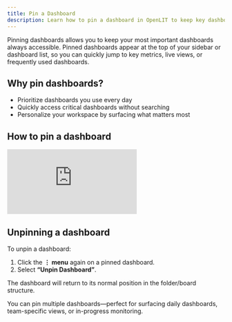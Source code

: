 ```yaml
---
title: Pin a Dashboard
description: Learn how to pin a dashboard in OpenLIT to keep key dashboards easily accessible at the top of your list.
---
```


Pinning dashboards allows you to keep your most important dashboards always accessible. Pinned dashboards appear at the top of your sidebar or dashboard list, so you can quickly jump to key metrics, live views, or frequently used dashboards.

## Why pin dashboards?

- Prioritize dashboards you use every day
- Quickly access critical dashboards without searching
- Personalize your workspace by surfacing what matters most

## How to pin a dashboard
<iframe className="w-full aspect-video" src="https://www.youtube.com/embed/SIQCU8eU5IQ?list=PLgErWFh-dyiGp9yUDnnx67wHEeNqzzMXZ" title="How to Pin a Dashboard on Openlit – Quick Access to Key Dashboards" frameborder="0" allow="accelerometer; autoplay; clipboard-write; encrypted-media; gyroscope; picture-in-picture; web-share" referrerpolicy="strict-origin-when-cross-origin" allowfullscreen></iframe>

## Unpinning a dashboard

To unpin a dashboard:

1. Click the **⋮ menu** again on a pinned dashboard.
2. Select **“Unpin Dashboard”**.

The dashboard will return to its normal position in the folder/board structure.

<Tip>
    You can pin multiple dashboards—perfect for surfacing daily dashboards, team-specific views, or in-progress monitoring.
</Tip>
